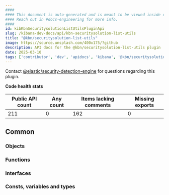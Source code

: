 ```yaml
---
####
#### This document is auto-generated and is meant to be viewed inside our experimental, new docs system.
#### Reach out in #docs-engineering for more info.
####
id: kibKbnSecuritysolutionListUtilsPluginApi
slug: /kibana-dev-docs/api/kbn-securitysolution-list-utils
title: "@kbn/securitysolution-list-utils"
image: https://source.unsplash.com/400x175/?github
description: API docs for the @kbn/securitysolution-list-utils plugin
date: 2025-03-10
tags: ['contributor', 'dev', 'apidocs', 'kibana', '@kbn/securitysolution-list-utils']
---
```




Contact [@elastic/security-detection-engine](https://github.com/orgs/elastic/teams/security-detection-engine) for questions regarding this plugin.

**Code health stats**

| Public API count  | Any count | Items lacking comments | Missing exports |
|-------------------|-----------|------------------------|-----------------|
| 211 | 0 | 162 | 0 |

## Common

### Objects
<DocDefinitionList data={kbnSecuritysolutionListUtilsObj.common.objects}/>

### Functions
<DocDefinitionList data={kbnSecuritysolutionListUtilsObj.common.functions}/>

### Interfaces
<DocDefinitionList data={kbnSecuritysolutionListUtilsObj.common.interfaces}/>

### Consts, variables and types
<DocDefinitionList data={kbnSecuritysolutionListUtilsObj.common.misc}/>

